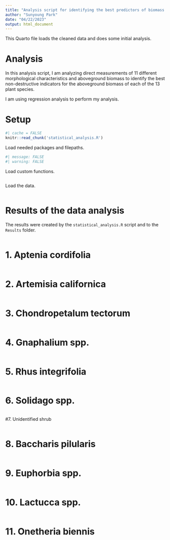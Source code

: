 ```yaml
---
title: "Analysis script for identifying the best predictors of biomass for 13 plant species"
author: "Sunyoung Park"
date: "04/22/2023"
output: html_document
---
```



This Quarto file loads the cleaned data and does some initial analysis. 



# Analysis 

In this analysis script, I am analyzing direct measurements of 11 different morphological characteristics and aboveground biomass to identify the best non-destructive indicators for the aboveground biomass of each of the 13 plant species.  

I am using regression analysis to perform my analysis. 


# Setup

```r
#| cache = FALSE
knitr::read_chunk('statistical_analysis.R')
```

Load needed packages and filepaths.  

```r
#| message: FALSE
#| warning: FALSE
```

Load custom functions.

```r
```

Load the data.

```r
```



# Results of the data analysis

The results were created by the `statistical_analysis.R` script and to the `Results` folder.


```r
``` 

# 1. Aptenia cordifolia

```r
``` 

# 2. Artemisia californica

```r
``` 

# 3. Chondropetalum tectorum

```r
``` 

# 4. Gnaphalium spp.

```r
``` 

# 5. Rhus integrifolia

```r
``` 

# 6. Solidago spp.

```r
``` 

#7. Unidentified shrub 

```r
``` 

# 8. Baccharis pilularis

```r
``` 

# 9. Euphorbia spp.

```r
``` 

# 10. Lactucca spp.

```r
``` 

# 11. Onetheria biennis

```r
``` 